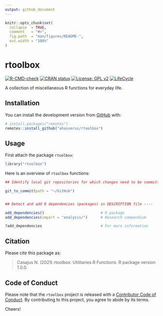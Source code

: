 ```yaml
---
output: github_document
---
```


<!-- README.md is generated from README.Rmd. Please edit that file -->


```r
knitr::opts_chunk$set(
  collapse  = TRUE,
  comment   = "#>",
  fig.path  = "man/figures/README-",
  out.width = "100%"
)
```



# rtoolbox


<!-- badges: start -->
[![R-CMD-check](https://github.com/ahasverus/rtoolbox/workflows/R-CMD-check/badge.svg)](https://github.com/ahasverus/rtoolbox/actions)
[![CRAN status](https://www.r-pkg.org/badges/version/rtoolbox)](https://CRAN.R-project.org/package=rtoolbox)
[![License: GPL v2](https://img.shields.io/badge/License-GPL%20v2-blue.svg)](https://www.gnu.org/licenses/old-licenses/gpl-2.0.en.html)
[![LifeCycle](man/figures/lifecycle-experimental.svg)](https://www.tidyverse.org/lifecycle/#experimental)
<!-- badges: end -->


A collection of miscellaneous R functions for everyday life.



## Installation

You can install the development version from [GitHub](https://github.com/) with:

```r
# install.packages("remotes")
remotes::install_github("ahasverus/rtoolbox")
```



## Usage

First attach the package `rtoolbox`:

```r
library("rtoolbox")
```

Here is an overview of `rtoolbox` functions:

```r
## Identify local git repositories for which changes need to be committed ----

git_to_commit(path = "~/GitHub")


## Detect and add R dependencies (packages) in DESCRIPTION file ----

add_dependencies()                          # R package
add_dependencies(import = "analysis/")      # Research compendium

?add_dependencies                           # For more information
```



## Citation

Please cite this package as: 

> Casajus N. (2021) rtoolbox: Utilitaries R Functions. R package version 1.0.0.



## Code of Conduct

Please note that the `rtoolbox` project is released with a 
[Contributor Code of Conduct](https://contributor-covenant.org/version/2/0/CODE_OF_CONDUCT.html). 
By contributing to this project, you agree to abide by its terms.


Cheers!
